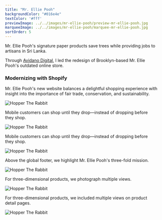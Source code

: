 ```yaml
---
title: "Mr. Ellie Pooh"
backgroundColor: "#016e4e"
textColor: '#fff'
previewImage: ../../images/mr-ellie-pooh/preview-mr-ellie-pooh.jpg
marqueeImage: ../../images/mr-ellie-pooh/marquee-mr-ellie-pooh.jpg
sortOrder: 5
---
```


<IntroBlock>

Mr. Ellie Pooh's signature paper products save trees while providing jobs to artisans in Sri Lanka.

</IntroBlock>

<TextBlock>

Through [Avidano Digital](/portfolio/avidano-digital), I led the redesign of Brooklyn-based Mr. Ellie Pooh's outdated online store.

</TextBlock>

<TextBlock>

### Modernizing with Shopify

Mr. Ellie Pooh's new website balances a delightful shopping experience with insight into the importance of fair trade, conservation, and sustainability.

</TextBlock>

<FigureSingleBlock lightbox={true}>

![Hopper The Rabbit](../../images/mr-ellie-pooh/grid-desktop-mr-ellie-pooh.jpg)
    
</FigureSingleBlock>

<TextBlock>

Mobile customers can shop until they drop—instead of dropping before they shop.

</TextBlock>

<FigureSingleBlock>

![Hopper The Rabbit](../../images/mr-ellie-pooh/grid-mobile-mr-ellie-pooh.jpg)
    
</FigureSingleBlock>

<TextBlock>

Mobile customers can shop until they drop—instead of dropping before they shop.

</TextBlock>

<FigureSingleBlock>

![Hopper The Rabbit](../../images/mr-ellie-pooh/project-tour-mr-ellie-pooh-product-grid.jpg)
    
</FigureSingleBlock>

<TextBlock>

Above the global footer, we highlight Mr. Ellie Pooh's three-fold mission.

</TextBlock>

<FigureSingleBlock>

![Hopper The Rabbit](../../images/mr-ellie-pooh/project-tour-mr-ellie-pooh-footer.jpg)
    
</FigureSingleBlock>

<TextBlock>

For three-dimensional products, we photograph multiple views.

</TextBlock>

<FigureSingleBlock>

![Hopper The Rabbit](../../images/mr-ellie-pooh/project-tour-mr-ellie-pooh-multiple-views.jpg)
    
</FigureSingleBlock>

<TextBlock>

For three-dimensional products, we included multiple views on product detail pages.

</TextBlock>

<FigureSingleBlock>

![Hopper The Rabbit](../../images/mr-ellie-pooh/mr-ellie-pooh-product-photography.jpg)
    
</FigureSingleBlock>
